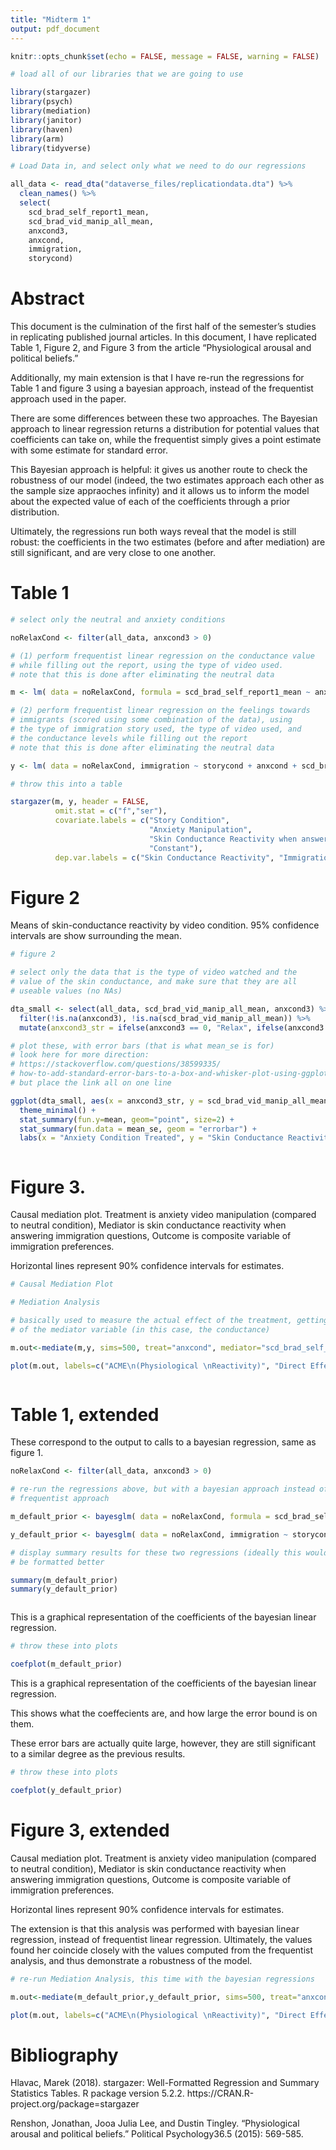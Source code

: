 ```yaml
---
title: "Midterm 1"
output: pdf_document
---
```


```r
knitr::opts_chunk$set(echo = FALSE, message = FALSE, warning = FALSE)

# load all of our libraries that we are going to use

library(stargazer)
library(psych)
library(mediation)
library(janitor)
library(haven)
library(arm)
library(tidyverse)

```

```r

# Load Data in, and select only what we need to do our regressions

all_data <- read_dta("dataverse_files/replicationdata.dta") %>% 
  clean_names() %>% 
  select(
    scd_brad_self_report1_mean, 
    scd_brad_vid_manip_all_mean,
    anxcond3,
    anxcond, 
    immigration, 
    storycond)


```

# Abstract

This document is the culmination of the first half of the semester's studies in replicating published journal articles. In this document, I have replicated Table 1, Figure 2, and Figure 3 from the article “Physiological arousal and political beliefs."

Additionally, my main extension is that I have re-run the regressions for Table 1 and figure 3 using a bayesian approach, instead of the frequentist approach used in the paper. 

There are some differences between these two approaches. The Bayesian approach to linear regression returns a distribution for potential values that coefficients can take on, while the frequentist simply gives a point estimate with some estimate for standard error.

This Bayesian approach is helpful: it gives us another route to check the robustness of our model (indeed, the two estimates approach each other as the sample size appraoches infinity) and it allows us to inform the model about the expected value of each of the coefficients through a prior distribution. 

Ultimately, the regressions run both ways reveal that the model is still robust: the coefficients in the two estimates (before and after mediation) are still significant, and are very close to one another. 

\newpage

# Table 1

```r

# select only the neutral and anxiety conditions

noRelaxCond <- filter(all_data, anxcond3 > 0)

# (1) perform frequentist linear regression on the conductance value
# while filling out the report, using the type of video used. 
# note that this is done after eliminating the neutral data

m <- lm( data = noRelaxCond, formula = scd_brad_self_report1_mean ~ anxcond) 

# (2) perform frequentist linear regression on the feelings towards 
# immigrants (scored using some combination of the data), using 
# the type of immigration story used, the type of video used, and 
# the conductance levels while filling out the report
# note that this is done after eliminating the neutral data

y <- lm( data = noRelaxCond, immigration ~ storycond + anxcond + scd_brad_self_report1_mean) 

# throw this into a table

stargazer(m, y, header = FALSE,
          omit.stat = c("f","ser"), 
          covariate.labels = c("Story Condition",
                               "Anxiety Manipulation",
                               "Skin Conductance Reactivity when answering questions",
                               "Constant"),
          dep.var.labels = c("Skin Conductance Reactivity", "Immigration Preferences"))

```

\newpage

# Figure 2

Means of skin-conductance reactivity by video condition. 95% confidence intervals are show surrounding the mean.



```r

# figure 2

# select only the data that is the type of video watched and the 
# value of the skin conductance, and make sure that they are all
# useable values (no NAs)

dta_small <- select(all_data, scd_brad_vid_manip_all_mean, anxcond3) %>%
  filter(!is.na(anxcond3), !is.na(scd_brad_vid_manip_all_mean)) %>% 
  mutate(anxcond3_str = ifelse(anxcond3 == 0, "Relax", ifelse(anxcond3 == 1, "Neutral", "Anxiety")))

# plot these, with error bars (that is what mean_se is for)
# look here for more direction:
# https://stackoverflow.com/questions/38599335/
# how-to-add-standard-error-bars-to-a-box-and-whisker-plot-using-ggplot2
# but place the link all on one line

ggplot(dta_small, aes(x = anxcond3_str, y = scd_brad_vid_manip_all_mean)) + 
  theme_minimal() +
  stat_summary(fun.y=mean, geom="point", size=2) + 
  stat_summary(fun.data = mean_se, geom = "errorbar") + 
  labs(x = "Anxiety Condition Treated", y = "Skin Conductance Reactivity while watching video" ) 



```



\newpage

# Figure 3. 

Causal mediation plot. Treatment is anxiety video manipulation (compared to neutral condition), Mediator is skin conductance reactivity when answering immigration questions, Outcome is composite variable of immigration preferences.

Horizontal lines represent 90% confidence intervals for estimates.

```r

# Causal Mediation Plot

# Mediation Analysis

# basically used to measure the actual effect of the treatment, getting rid
# of the mediator variable (in this case, the conductance)

m.out<-mediate(m,y, sims=500, treat="anxcond", mediator="scd_brad_self_report1_mean", dropobs=TRUE, boot=TRUE, conf.level=.90)

plot(m.out, labels=c("ACME\n(Physiological \nReactivity)", "Direct Effect \n(Anxiety)", "Total Effect"), cex.axis = 0.6) 



```


\newpage

# Table 1, extended

These correspond to the output to calls to a bayesian regression, same as figure 1.


```r

noRelaxCond <- filter(all_data, anxcond3 > 0)

# re-run the regressions above, but with a bayesian approach instead of a 
# frequentist approach

m_default_prior <- bayesglm( data = noRelaxCond, formula = scd_brad_self_report1_mean ~ anxcond) 

y_default_prior <- bayesglm( data = noRelaxCond, immigration ~ storycond + anxcond + scd_brad_self_report1_mean) 

# display summary results for these two regressions (ideally this would)
# be formatted better

summary(m_default_prior)
summary(y_default_prior)



```
\newpage

This is a graphical representation of the coefficients of the bayesian linear regression.


```r


# throw these into plots

coefplot(m_default_prior)

```

\newpage

This is a graphical representation of the coefficients of the bayesian linear regression.

This shows what the coeffecients are, and how large the error bound is on them.

These error bars are actually quite large, however, they are still significant to a similar degree as the previous results. 

```r


# throw these into plots

coefplot(y_default_prior)

```

\newpage

# Figure 3, extended

Causal mediation plot. Treatment is anxiety video manipulation (compared to neutral condition), Mediator is skin conductance reactivity when answering immigration questions, Outcome is composite variable of immigration preferences.

Horizontal lines represent 90% confidence intervals for estimates.

The extension is that this analysis was performed with bayesian linear regression, instead of frequentist linear regression. Ultimately, the values found her coincide closely with the values computed from the frequentist analysis, and thus demonstrate a robustness of the model.

```r

# re-run Mediation Analysis, this time with the bayesian regressions

m.out<-mediate(m_default_prior,y_default_prior, sims=500, treat="anxcond", mediator="scd_brad_self_report1_mean", dropobs=TRUE, boot=TRUE, conf.level=.90)

plot(m.out, labels=c("ACME\n(Physiological \nReactivity)", "Direct Effect \n(Anxiety)", "Total Effect"), cex.axis = 0.6) 

```
\newpage

# Bibliography

Hlavac, Marek (2018). stargazer: Well-Formatted Regression and Summary Statistics Tables.
 R package version 5.2.2. https://CRAN.R-project.org/package=stargazer 

Renshon, Jonathan, Jooa Julia Lee, and Dustin Tingley. “Physiological arousal and political beliefs.” Political Psychology36.5 (2015): 569-585.


